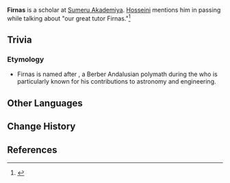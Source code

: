 {{Character Infobox
|type        = Mentioned
|region      = Sumeru
|location    = None
|affiliation = Sumeru Akademiya
}}
'''Firnas''' is a scholar at [[Sumeru Akademiya]]. [[Hosseini]] mentions him in passing while talking about "our great tutor Firnas."<ref>{{Ref/Quest|A Muddy Bizarre Adventure (Part 2)}}</ref>

==Trivia==
===Etymology===
*Firnas is named after {{w|Abbas ibn Firnas}}, a Berber Andalusian polymath during the {{w|Islamic Golden Age}} who is particularly known for his contributions to astronomy and engineering.

==Other Languages==
{{Other Languages
|en       = Firnas
|zhs      = 菲尔纳斯
|zhs_rm   = Fēi'ěrnàsī
|zht      = 菲爾納斯
|zht_rm   = Fēi'ěrnàsī
|ja       = フィルナス
|ja_rm    = Firunasu
|ko       = 피르나스
|ko_rm    = Pireunaseu
|es       = Firnas
|fr       = Firnas
|ru       = Фирнас
|th       = Firnas
|vi       = Firnas
|de       = Firnas
|id       = Firnas
|pt       = Fernas
|tr       = 
|tr_tl    = 
|it       = 
|it_tl    = 
}}

==Change History==
{{Change History|introduced=2.7}}

==References==
{{Reflist}}